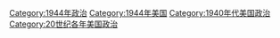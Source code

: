 [[Category:1944年政治|Category:1944年政治]]
[[Category:1944年美国|Category:1944年美国]]
[[Category:1940年代美国政治|Category:1940年代美国政治]]
[[Category:20世纪各年美国政治|Category:20世纪各年美国政治]]